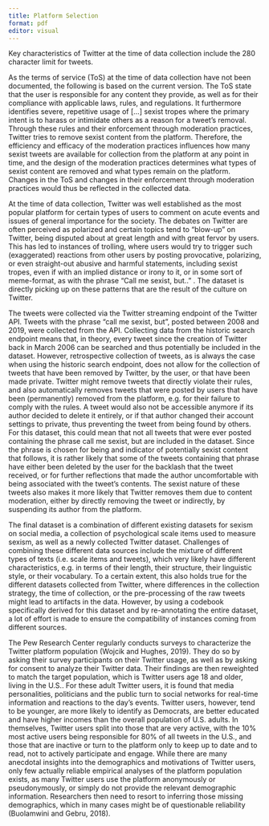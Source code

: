 ```yaml
---
title: Platform Selection
format: pdf
editor: visual
---
```


\textbf{Platform Affordances Error}

\textit{3.1 What are the key characteristics (relevant to the collected data) of the platform at the time of data collection?}
Key characteristics of Twitter at the time of data collection include the 280 character limit for tweets.

\textit{3.2 What are the effects of the terms of service of the platform on the collected data?}
As the terms of service (ToS) at the time of data collection have not been documented, the following is based on the current version.
The ToS state that the user is responsible for any content they provide, as well as for their compliance with applicable laws, rules, and regulations. It furthermore identifies severe, repetitive usage of [...] sexist tropes where the primary intent is to harass or intimidate others as a reason for a tweet’s removal. Through these rules and their enforcement through moderation practices, Twitter tries to remove sexist content from the platform. 
Therefore, the efficiency and efficacy of the moderation practices influences how many sexist tweets are available for collection from the platform at any point in time, and the design of the moderation practices determines what types of sexist content are removed and what types remain on the platform. Changes in the ToS and changes in their enforcement through moderation practices would thus be reflected in the collected data.

\textit{3.3 What are the effects of the sociocultural norms of the platform on the collected data?}
At the time of data collection, Twitter was well established as the most popular platform for certain types of users to comment on acute events and issues of general importance for the society. The debates on Twitter are often perceived as polarized and certain topics tend to "blow-up" on Twitter, being disputed about at great length and with great fervor by users. This has led to instances of trolling, where users would try to trigger such (exaggerated) reactions from other users by posting provocative, polarizing, or even straight-out abusive and harmful statements, including sexist tropes, even if with an implied distance or irony to it, or in some sort of meme-format, as with the phrase "Call me sexist, but.." . The dataset is directly picking up on these patterns that are the result of the culture on Twitter.

\textit{3.4 How were the relevant traces collected from the platform? Are there any technical constraints to the data collection method? If so, how did those limit the dataset design?}
The tweets were collected via the Twitter streaming endpoint of the Twitter API. Tweets with the phrase "call me sexist, but", posted between 2008 and 2019, were collected from the API.
Collecting data from the historic search endpoint means that, in theory, every tweet since the creation of Twitter back in March 2006 can be searched and thus potentially be included in the dataset. However, retrospective collection of tweets, as is always the case when using the historic search endpoint, does not allow for the collection of tweets that have been removed by Twitter, by the user, or that have been made private. Twitter might remove tweets that directly violate their rules, and also automatically removes tweets that were posted by users that have been (permanently) removed from the platform, e.g. for their failure to comply with the rules. A tweet would also not be accessible anymore if its author decided to delete it entirely, or if that author changed their account settings to private, thus preventing the tweet from being found by others.  
For this dataset, this could mean that not all tweets that were ever posted containing the phrase call me sexist, but are included in the dataset. Since the phrase is chosen for being and indicator of potentially sexist content that follows, it is rather likely that some of the tweets containing that phrase have either been deleted by the user for the backlash that the tweet received, or for further reflections that made the author uncomfortable with being associated with the tweet’s contents. The sexist nature of these tweets also makes it more likely that Twitter removes them due to content moderation, either by directly removing the tweet or indirectly, by suspending its author from the platform.

\textit{3.5 In case multiple data sources were used, what errors might occur through their merger or combination?}
The final dataset is a combination of different existing datasets for sexism on social media, a collection of psychological scale items used to measure sexism, as well as a newly collected Twitter dataset. 
Challenges of combining these different data sources include the mixture of different types of texts (i.e. scale items and tweets), which very likely have different characteristics, e.g. in terms of their length, their structure, their linguistic style, or their vocabulary. To a certain extent, this also holds true for the different datasets collected from Twitter, where differences in the collection strategy, the time of collection, or the pre-processing of the raw tweets might lead to artifacts in the data. 
However, by using a codebook specifically derived for this dataset and by re-annotating the entire dataset, a lot of effort is made to ensure the compatibility of instances coming from different sources.

\textbf{Platform Coverage Error}

\textit{3.6 What is known about the platform population?}
The Pew Research Center regularly conducts surveys to characterize the Twitter platform population (Wojcik and Hughes, 2019). They do so by asking their survey participants on their Twitter usage, as well as by asking for consent to analyze their Twitter data. Their findings are then reweighted to match the target population, which is Twitter users age 18 and older, living in the U.S.. 
For these adult Twitter users, it is found that media personalities, politicians and the public turn to social networks for real-time information and reactions to the day’s events. Twitter users, however, tend to be younger, are more likely to identify as Democrats, are better educated and have higher incomes than the overall population of U.S. adults. In themselves, Twitter users split into those that are very active, with the 10\% most active users being responsible for 80\% of all tweets in the U.S., and those that are inactive or turn to the platform only to keep up to date and to read, not to actively participate and engage. 
While there are many anecdotal insights into the demographics and motivations of Twitter users, only few actually reliable empirical analyses of the platform population exists, as many Twitter users use the platform anonymously or pseudonymously, or simply do not provide the relevant demographic information. Researchers then need to resort to inferring those missing demographics, which in many cases might be of questionable reliability (Buolamwini and Gebru, 2018).